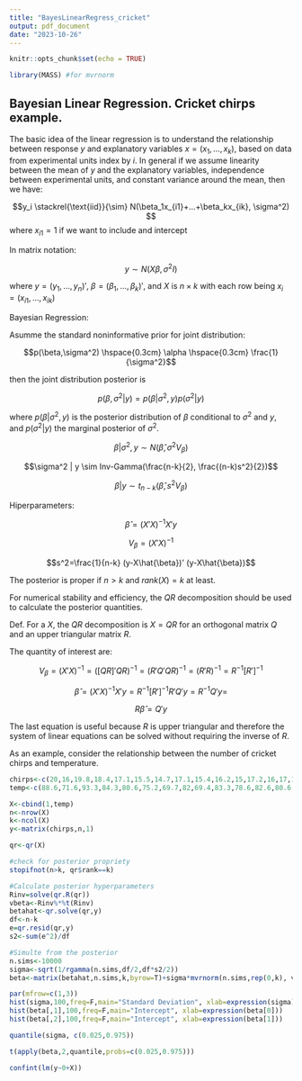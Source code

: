 ```yaml
---
title: "BayesLinearRegress_cricket"
output: pdf_document
date: "2023-10-26"
---
```


```r
knitr::opts_chunk$set(echo = TRUE)
```

```r
library(MASS) #for mvrnorm
```


## Bayesian Linear Regression. Cricket chirps example.


The basic idea of the linear regression is to understand the relationship between response $y$ and explanatory variables $x=(x_1,...,x_k)$, based on data from experimental units index by $i$. In general if we assume linearity between the mean of $y$ and the explanatory variables, independence between experimental units, and constant variance around the mean, then we have: 

$$y_i \stackrel{\text{iid}}{\sim} N(\beta_1x_{i1}+...+\beta_kx_{ik}, \sigma^2) $$
where $x_{i1}=1$ if we want to include and intercept


In matrix notation:

$$y\sim N(X\beta,\sigma^2I)$$

where $y=(y_1,...,y_n)'$, $\beta=(\beta_1,...,\beta_k)'$, and $X$ is $n \times k$ with each row being $x_i=(x_{i1},...,x_{ik})$


Bayesian Regression:

Asumme the standard noninformative prior for joint distribution:


$$p(\beta,\sigma^2) \hspace{0.3cm} \alpha \hspace{0.3cm} \frac{1}{\sigma^2}$$

then the joint distribution posterior is 


$$p(\beta, \sigma^2 | y) = p(\beta|\sigma^2,y) p(\sigma^2|y)$$

where $p(\beta|\sigma^2,y)$ is the posterior distribution of $\beta$ conditional to $\sigma^2$ and $y$, and $p(\sigma^2|y)$ the marginal posterior of $\sigma^2$. 



$$\beta | \sigma^2,y \sim N(\hat{\beta} , \sigma^2 V_{\beta})$$

$$\sigma^2 | y \sim Inv-Gamma(\frac{n-k}{2}, \frac{(n-k)s^2}{2})$$

$$\beta | y  \sim t_{n-k} (\hat{\beta}, s^2V_{\beta})$$

Hiperparameters:


$$\hat{\beta} = (X'X)^{-1} X'y$$

$$V_{\beta} = (X'X)^{-1}$$



$$s^2=\frac{1}{n-k} (y-X\hat{\beta})' (y-X\hat{\beta})$$

The posterior is proper if $n>k$ and $rank(X)=k$ at least. 


For numerical stability and efficiency, the $QR$ decomposition should be used to calculate the posterior quantities. 


Def. For a $X$, the $QR$ decomposition is $X=QR$ for an orthogonal matrix $Q$ and an upper triangular  matrix $R$. 

The quantity of interest are:

$$V_{\beta}=(X'X)^{-1}= ([QR]'QR)^{-1}=(R'Q'QR)^{-1}= (R'R)^{-1}=R^{-1}[R']^{-1}$$


$$\hat{\beta} = (X'X)^{-1}X'y = R^{-1} [R']^{-1} R'Q'y = R^{-1}Q'y=$$


$$R\hat{\beta}=Q'y$$

The last equation is useful because $R$ is upper triangular and therefore the system of linear equations can be solved without requiring the inverse of $R$. 


As an example, consider the relationship between the number of cricket chirps and temperature.




```r
chirps<-c(20,16,19.8,18.4,17.1,15.5,14.7,17.1,15.4,16.2,15,17.2,16,17,14.1)
temp<-c(88.6,71.6,93.3,84.3,80.6,75.2,69.7,82,69.4,83.3,78.6,82.6,80.6,83.5,76.3)
```


```r
X<-cbind(1,temp)
n<-nrow(X)
k<-ncol(X)
y<-matrix(chirps,n,1)

qr<-qr(X)
```



```r
#check for posterior propriety
stopifnot(n>k, qr$rank==k)
```


```r
#Calculate posterior hyperparameters
Rinv=solve(qr.R(qr))
vbeta<-Rinv%*%t(Rinv)
betahat<-qr.solve(qr,y)
df<-n-k
e=qr.resid(qr,y)
s2<-sum(e^2)/df
```



```r
#Simulte from the posterior
n.sims<-10000
sigma<-sqrt(1/rgamma(n.sims,df/2,df*s2/2))
beta<-matrix(betahat,n.sims,k,byrow=T)+sigma*mvrnorm(n.sims,rep(0,k), vbeta)
```

```r
par(mfrow=c(1,3))
hist(sigma,100,freq=F,main="Standard Deviation", xlab=expression(sigma))
hist(beta[,1],100,freq=F,main="Intercept", xlab=expression(beta[0]))
hist(beta[,2],100,freq=F,main="Intercept", xlab=expression(beta[1]))
```



```r
quantile(sigma, c(0.025,0.975))
```

```r
t(apply(beta,2,quantile,probs=c(0.025,0.975)))
```

```r
confint(lm(y~0+X))
```





